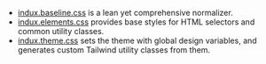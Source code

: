 - [indux.baseline.css](#) is a lean yet comprehensive normalizer.
- [indux.elements.css](#) provides base styles for HTML selectors and common utility classes.
- [indux.theme.css](#) sets the theme with global design variables, and generates custom Tailwind utility classes from them.